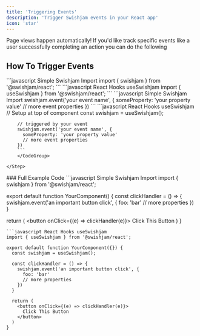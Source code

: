 ```yaml
---
title: 'Triggering Events'
description: 'Trigger Swishjam events in your React app'
icon: 'star'
---
```

<Tip>Page views happen automatically! If you'd like track specific events like a user successfully completing an action you can do the following</Tip>

## How To Trigger Events
<Steps>
    <Step title="Import Swishjam into your component">
        <CodeGroup>
        ```javascript Simple Swishjam Import 
        import { swishjam } from '@swishjam/react';
        ```
        ```javascript React Hooks useSwishjam 
        import { useSwishjam } from '@swishjam/react';
        ```
        </CodeGroup> 
    </Step>
    <Step title="Trigger your event">
        <CodeGroup>
        ```javascript Simple Swishjam Import 
        swishjam.event('your event name', {
          someProperty: 'your property value'
          // more event properties
        })
        ```
        ```javascript React Hooks useSwishjam 
        // Setup at top of component   
        const swishjam = useSwishjam();

        // triggered by your event 
        swishjam.event('your event name', {
          someProperty: 'your property value'
          // more event properties
        })
        ```
        </CodeGroup> 

    </Step>
</Steps> 
### Full Example Code
<CodeGroup>
```javascript Simple Swishjam Import 
import { swishjam } from '@swishjam/react';

export default function YourComponent() {
  const clickHandler = () => {
    swishjam.event('an important button click', {
      foo: 'bar'
      // more properties
    })
  }

  return (
    <button onClick={(e) => clickHandler(e)}>
      Click This Button
    </button>
  )
}
```
```javascript React Hooks useSwishjam 
import { useSwishjam } from '@swishjam/react';

export default function YourComponent({}) {
  const swishjam = useSwishjam();

  const clickHandler = () => {
    swishjam.event('an important button click', {
      foo: 'bar'
      // more properties
    })
  }

  return (
    <button onClick={(e) => clickHandler(e)}>
      Click This Button
    </button>        
  )
}
```
</CodeGroup> 